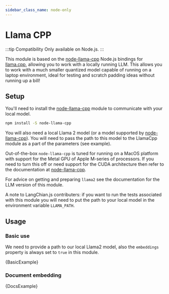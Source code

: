 ```yaml
---
sidebar_class_name: node-only
---
```


# Llama CPP

:::tip Compatibility
Only available on Node.js.
:::

This module is based on the [node-llama-cpp](https://github.com/withcatai/node-llama-cpp) Node.js bindings for [llama.cpp](https://github.com/ggerganov/llama.cpp), allowing you to work with a locally running LLM. This allows you to work with a much smaller quantized model capable of running on a laptop environment, ideal for testing and scratch padding ideas without running up a bill!

## Setup

You'll need to install the [node-llama-cpp](https://github.com/withcatai/node-llama-cpp) module to communicate with your local model.

```bash npm2yarn
npm install -S node-llama-cpp
```

You will also need a local Llama 2 model (or a model supported by [node-llama-cpp](https://github.com/withcatai/node-llama-cpp)). You will need to pass the path to this model to the LlamaCpp module as a part of the parameters (see example).

Out-of-the-box `node-llama-cpp` is tuned for running on a MacOS platform with support for the Metal GPU of Apple M-series of processors. If you need to turn this off or need support for the CUDA architecture then refer to the documentation at [node-llama-cpp](https://withcatai.github.io/node-llama-cpp/).

For advice on getting and preparing `llama2` see the documentation for the LLM version of this module.

A note to LangChian.js contributers: if you want to run the tests associated with this module you will need to put the path to your local model in the environment variable `LLAMA_PATH`.

## Usage

### Basic use

We need to provide a path to our local Llama2 model, also the `embeddings` property is always set to `true` in this module.


<CodeBlock language="typescript">{BasicExample}</CodeBlock>

### Document embedding


<CodeBlock language="typescript">{DocsExample}</CodeBlock>
